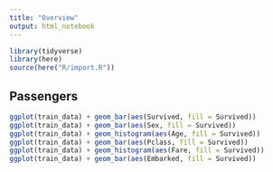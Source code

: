 ```yaml
---
title: "Overview"
output: html_notebook
---
```


```r
library(tidyverse)
library(here)
source(here("R/import.R"))
```

## Passengers

```r
ggplot(train_data) + geom_bar(aes(Survived, fill = Survived))
ggplot(train_data) + geom_bar(aes(Sex, fill = Survived))
ggplot(train_data) + geom_histogram(aes(Age, fill = Survived))
ggplot(train_data) + geom_bar(aes(Pclass, fill = Survived))
ggplot(train_data) + geom_histogram(aes(Fare, fill = Survived))
ggplot(train_data) + geom_bar(aes(Embarked, fill = Survived))
```